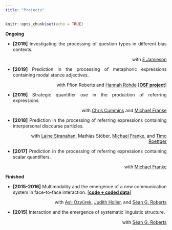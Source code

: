 ```yaml
---
title: "Projects"
---
```


```r
knitr::opts_chunk$set(echo = TRUE)
```

<style>
body {
  text-align: justify}

h1 {
  text-align: center
}
</style>

**Ongoing**

* <span style="font-size:11pt;font-weight:bold;">[2019]</span> Investigating the processing of question types in different bias contexts.  
<p style="text-align:right">with [E Jamieson](https://ejamieson.com/)</p>

* <span style="font-size:11pt;font-weight:bold;">[2019]</span> Prediction in the processing of metaphoric expressions containing modal stance adjectives.  
<p style="text-align:right">with Ffion Roberts and [Hannah Rohde](http://www.lel.ed.ac.uk/~hrohde/) [[**OSF project**]](https://osf.io/5v9xf/)</p>

* <span style="font-size:11pt;font-weight:bold;">[2019]</span> Strategic quantifier use in the production of referring expressions.  
<p style="text-align:right">with [Chris Cummins](http://www.crcummins.com/) and [Michael Franke](http://www.home.uni-osnabrueck.de/michfranke/index.html)</p>

* <span style="font-size:11pt;font-weight:bold;">[2018]</span> Prediction in the processing of referring expressions containing interpersonal discourse particles.  
<p style="text-align:right">with [Laine Stranahan](http://www.lainestranahan.com/), Mathias Stöber, [Michael Franke](http://www.home.uni-osnabrueck.de/michfranke/index.html), and [Timo Roettger](https://timo-roettger.weebly.com/)</p>

* <span style="font-size:11pt;font-weight:bold;">[2017]</span> Prediction in the processing of referring expressions containing scalar quantifiers.  
<p style="text-align:right">with [Michael Franke](http://www.home.uni-osnabrueck.de/michfranke/index.html)</p>


**Finished** 

* <span style="font-size:11pt;font-weight:bold;">[2015-2016]</span> Multimodality and the emergence of a new communication system in face-to-face interaction. [[**code + coded data**]](https://github.com/seannyD/multimodalCommunicationGame)  
<p style="text-align:right">with [Aslı Özyürek](https://www.mpi.nl/people/ozyurek-asli), [Judith Holler](https://www.mpi.nl/people/holler-judith), and [Séan G. Roberts](https://research-information.bristol.ac.uk/en/persons/sean-g-roberts(2399cd4d-b514-405d-986c-5d0d72d390f0).html)</p>


* <span style="font-size:11pt;font-weight:bold;">[2015]</span> Interaction and the emergence of systematic linguistic structure.   
<p style="text-align:right">with [Séan G. Roberts](https://research-information.bristol.ac.uk/en/persons/sean-g-roberts(2399cd4d-b514-405d-986c-5d0d72d390f0).html)</p>